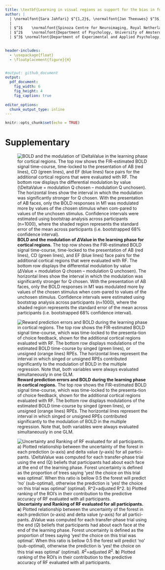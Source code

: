 ```yaml
---
title: \textbf{Learning in visual regions as support for the bias in future value-driven choice}
author: |
  | \normalfont{Sara Jahfari} $^{1,2}$, \normalfont{Jan Theeuwes} $^3$, \normalfont{Tomas Knapen} $^{1,3}$
  |
  | $^1$	\normalfont{Spinoza Centre for Neuroimaging, Royal Netherlands Academy of Arts and Sciences (KNAW), The Netherlands}  
  | $^2$	\normalfont{Department of Psychology, University of Amsterdam, The Netherlands} 
  | $^3$ \normalfont{Department of Experimental and Applied Psychology, Vrije Universiteit van Amsterdam, The Netherlands}
  

header-includes:
  - \usepackage{float} 
  - \floatplacement{figure}{H}


#output: github_document
output:
  pdf_document:
    fig_width: 6
    fig_height: 4
    fig_caption: true
    
editor_options: 
  chunk_output_type: inline
---
```


```r
knitr::opts_chunk$set(echo = TRUE)
```

# Supplementary

![**BOLD and the modulation of $\Delta$Value in the learning phase for cortical regions.** The top row shows the FIR-estimated BOLD signal time-course, time-locked to the presentation of AB (red lines), CD (green lines), and EF (blue lines) face pairs for the additional cortical regions that were evaluated with RF. The bottom row displays the differential modulation by value ($\Delta$Value = modulation Q chosen – modulation Q unchosen). The horizontal lines show the interval in which the modulation was significantly stronger for Q chosen. With the presentation of AB faces, only the BOLD responses in M1 was modulated more by values of the chosen stimulus when com-pared to values of the unchosen stimulus. Confidence intervals were estimated using bootstrap analysis across participants (n=1000), where the shaded region represents the standard error of the mean across participants (i.e. bootstrapped 68% confidence interval). \label{sFigure 1}](_png/sFigure1.png)


![**Reward prediction errors and BOLD during the learning phase in cortical regions.** The top row shows the FIR-estimated BOLD signal time-course, which was time-locked to the presenta-tion of choice feedback, shown for the additional cortical regions evaluated with RF. The bottom row displays modulations of the estimated BOLD time-course by singed (green lines), or unsigned (orange lines) RPEs. The horizontal lines represent the interval in which singed or unsigned RPEs contributed significantly to the modulation of BOLD in the multiple regression. Note that, both variables were always evaluated simultaneously in one GLM. \label{sFigure 2}](_png/sFigure2.png)


![**Uncertainty and Ranking of RF evaluated for all participants.** **a**) Plotted relationship between the uncertainty of the forest in each prediction (x-axis) and delta value (y-axis) for all partici-pants. $\Delta$Value was computed for each transfer-phase trial using the end ($Q$) beliefs that participants had about each face at the end of the learning phase. Forest uncertainty is defined as the proportion of trees saying ‘yes! the choice on this trial was optimal’. When this ratio is bellow 0.5 the forest will predict ‘no’ (sub-optimal), otherwise the prediction is ‘yes! the choice on this trial was optimal’ (optimal). $R^2$=adjusted $R^2$. **b**) Plotted ranking of the ROI’s in their contribution to the predictive accuracy of RF evaluated with all participants.\label{sFigure 3}](_png/sFigure3.png)
